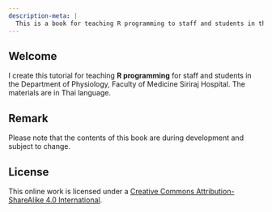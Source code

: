 ```yaml
---
description-meta: |
  This is a book for teaching R programming to staff and students in the Department of Physiology, Faculty of Medicine Siriraj Hospital.
---
```


## Welcome {.unnumbered}

I create this tutorial for teaching **R programming** for staff and students in the Department of Physiology, Faculty of Medicine Siriraj Hospital. The materials are in Thai language.

## Remark

::: {.callout-warning appearance="simple"}

Please note that the contents of this book are during development and subject to change.
:::


## License {.unnumbered}

This online work is licensed under a <a rel="license" href="https://creativecommons.org/licenses/by-sa/4.0/">Creative Commons Attribution-ShareAlike 4.0 International</a>.
